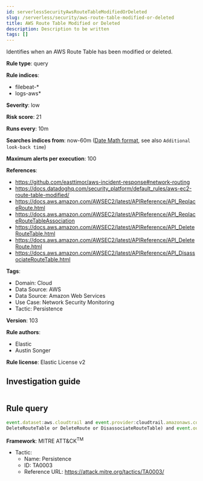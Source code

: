 ```yaml
---
id: serverlessSecurityAwsRouteTableModifiedOrDeleted
slug: /serverless/security/aws-route-table-modified-or-deleted
title: AWS Route Table Modified or Deleted
description: Description to be written
tags: []
---
```


<div id="aws-route-table-modified-or-deleted"></div>

Identifies when an AWS Route Table has been modified or deleted.

**Rule type**: query

**Rule indices**: 

* filebeat-*
* logs-aws*

**Severity**: low

**Risk score**: 21

**Runs every**: 10m

**Searches indices from**: now-60m ([Date Math format](((ref))/common-options.html#date-math), see also <DocLink id="serverlessSecurityRulesUiCreate" section="set-the-rules-schedule">`Additional look-back time`</DocLink>)

**Maximum alerts per execution**: 100

**References**: 

* https://github.com/easttimor/aws-incident-response#network-routing
* https://docs.datadoghq.com/security_platform/default_rules/aws-ec2-route-table-modified/
* https://docs.aws.amazon.com/AWSEC2/latest/APIReference/API_ReplaceRoute.html
* https://docs.aws.amazon.com/AWSEC2/latest/APIReference/API_ReplaceRouteTableAssociation
* https://docs.aws.amazon.com/AWSEC2/latest/APIReference/API_DeleteRouteTable.html
* https://docs.aws.amazon.com/AWSEC2/latest/APIReference/API_DeleteRoute.html
* https://docs.aws.amazon.com/AWSEC2/latest/APIReference/API_DisassociateRouteTable.html

**Tags**: 

* Domain: Cloud
* Data Source: AWS
* Data Source: Amazon Web Services
* Use Case: Network Security Monitoring
* Tactic: Persistence

**Version**: 103

**Rule authors**: 

* Elastic
* Austin Songer

**Rule license**: Elastic License v2

## Investigation guide

```markdown

```

## Rule query

```js
event.dataset:aws.cloudtrail and event.provider:cloudtrail.amazonaws.com and event.action:(ReplaceRoute or ReplaceRouteTableAssociation or
DeleteRouteTable or DeleteRoute or DisassociateRouteTable) and event.outcome:success

```

**Framework**: MITRE ATT&CK<sup>TM</sup>

* Tactic:
    * Name: Persistence
    * ID: TA0003
    * Reference URL: https://attack.mitre.org/tactics/TA0003/

